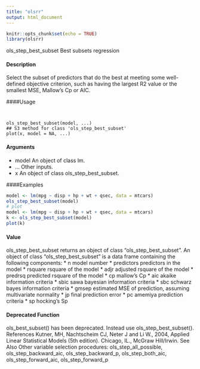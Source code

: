 ---
title: "olsrr"
output: html_document
---

```{r setup, include=FALSE}
knitr::opts_chunk$set(echo = TRUE)
library(olsrr)
```

ols_step_best_subset Best subsets regression

#### Description 
 
Select the subset of predictors that do the best at meeting some well-defined objective criterion,
such as having the largest R2 value or the smallest MSE, Mallow’s Cp or AIC.

####Usage 
<pre><code>

ols_step_best_subset(model, ...)
## S3 method for class 'ols_step_best_subset'
plot(x, model = NA, ...)
</code></pre>

#### Arguments
* model An object of class lm.
* ... Other inputs.
* x An object of class ols_step_best_subset.


####Examples 

```{r} 
model <- lm(mpg ~ disp + hp + wt + qsec, data = mtcars)
ols_step_best_subset(model)
# plot
model <- lm(mpg ~ disp + hp + wt + qsec, data = mtcars)
k <- ols_step_best_subset(model)
plot(k)
```


#### Value
ols_step_best_subset returns an object of class "ols_step_best_subset". An object of class
"ols_step_best_subset" is a data frame containing the following components:
*  n model number
* predictors predictors in the model
* rsquare rsquare of the model
* adjr adjusted rsquare of the model
* predrsq predicted rsquare of the model
* cp mallow’s Cp
* aic akaike information criteria
* sbic sawa bayesian information criteria
* sbc schwarz bayes information criteria
* gmsep estimated MSE of prediction, assuming multivariate normality
* jp final prediction error
* pc amemiya prediction criteria
* sp hocking’s Sp

#### Deprecated Function
ols_best_subset() has been deprecated. Instead use ols_step_best_subset().
References
Kutner, MH, Nachtscheim CJ, Neter J and Li W., 2004, Applied Linear Statistical Models (5th
                                                                                        edition). Chicago, IL., McGraw Hill/Irwin.
See Also
Other variable selection procedures: ols_step_all_possible, ols_step_backward_aic, ols_step_backward_p,
ols_step_both_aic, ols_step_forward_aic, ols_step_forward_p

